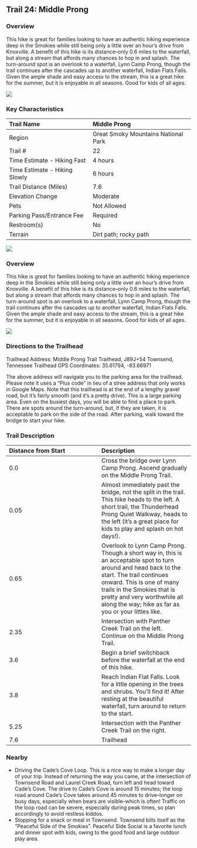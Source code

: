 ## Trail 24: Middle Prong

### Overview

This hike is great for families looking to have an authentic hiking experience deep in the Smokies while still being only a little over an hour's drive from Knoxville. A benefit of this hike is its distance--only 0.6 miles to the waterfall, but along a stream that affords many chances to hop in and splash. The turn-around spot is an overlook to a waterfall, Lynn Camp Prong, though the trail continues after the cascades up to another waterfall, Indian Flats Falls. Given the ample shade and easy access to the stream, this is a great hike for the summer, but it is enjoyable in all seasons. Good for kids of all ages.

![](img/trail-24-figure-01.jpg)


### Key Characteristics

| Trail Name                    | Middle Prong                        |
|:------------------------------|:------------------------------------|
| Region                        | Great Smoky Mountains National Park |
| Trail \#                      | 22                                  |
| Time Estimate - Hiking Fast   | 4 hours                             |
| Time Estimate - Hiking Slowly | 6 hours                             |
| Trail Distance (Miles)        | 7.6                                 |
| Elevation Change              | Moderate                            |
| Pets                          | Not Allowed                         |
| Parking Pass/Entrance Fee     | Required                            |
| Restroom(s)                   | No                                  |
| Terrain                       | Dirt path; rocky path               |

![](maps/trail-24-map.jpeg)

### Overview

This hike is great for families looking to have an authentic hiking experience deep in the Smokies while still being only a little over an hour's drive from Knoxville. A benefit of this hike is its distance--only 0.6 miles to the waterfall, but along a stream that affords many chances to hop in and splash. The turn-around spot is an overlook to a waterfall, Lynn Camp Prong, though the trail continues after the cascades up to another waterfall, Indian Flats Falls. Given the ample shade and easy access to the stream, this is a great hike for the summer, but it is enjoyable in all seasons. Good for kids of all ages.

![](img/trail-24-figure-01.jpg)

### Directions to the Trailhead

Trailhead Address: Middle Prong Trail Trailhead, J89J+54 Townsend, Tennessee
Trailhead GPS Coordinates: 35.61794, -83.66971

The above address will navigate you to the parking area for the trailhead. Please note it uses a "Plus code" in lieu of a stree address that only works in Google Maps. Note that this trailhead is at the end of a lengthy gravel road, but it's fairly smooth (and it's a pretty drive). This is a large parking area. Even on the busiest days, you will be able to find a place to park. There are spots around the turn-around, but, if they are taken, it is acceptable to park on the side of the road. After parking, walk toward the bridge to start your hike.

### Trail Description

| Distance from Start | Description                                                                                                                                                                                                                                                                                    |
|:-----------------------------------|:-----------------------------------|
| 0.0                 | Cross the bridge over Lynn Camp Prong. Ascend gradually on the Middle Prong Trail.                                                                                                                                                                                                             |
| 0.05                | Almost immediately past the bridge, not the split in the trail. This hike heads to the left. A short trail, the Thunderhead Prong Quiet Walkway, heads to the left (it's a great place for kids to play and splash on hot days!).                                                              |
| 0.65                | Overlook to Lynn Camp Prong. Though a short way in, this is an acceptable spot to turn around and head back to the start. The trail continues onward. This is one of many trails in the Smokies that is pretty and very worthwhile all along the way; hike as far as you or your littles like. |
| 2.35                | Intersection with Panther Creek Trail on the left. Continue on the Middle Prong Trail.                                                                                                                                                                                                         |
| 3.6                 | Begin a brief switchback before the waterfall at the end of this hike.                                                                                                                                                                                                                         |
| 3.8                 | Reach Indian Flat Falls. Look for a little opening in the trees and shrubs. You'll find it! After resting at the beautiful waterfall, turn around to return to the start.                                                                                                                      |
| 5.25                | Intersection with the Panther Creek Trail on the right.                                                                                                                                                                                                                                        |
| 7.6                 | Trailhead                                                                                                                                                                                                                                                                                      |

### Nearby

-   Driving the Cade's Cove Loop. This is a nice way to make a longer day of your trip. Instead of returning the way you came, at the intersection of Townsend Road and Laurel Creek Road, turn left and head toward Cade's Cove. The drive to Cade's Cove is around 15 minutes; the loop road around Cade's Cove takes around 45 minutes to drive--longer on busy days, especially when bears are visible--which is often! Traffic on the loop road can be severe, especially during peak times, so plan accordingly to avoid restless kiddos.
-   Stopping for a snack or meal in Townsend. Townsend bills itself as the "Peaceful Side of the Smokies". Peaceful Side Social is a favorite lunch and dinner spot with kids, owing to the good food and large outdoor play area.
